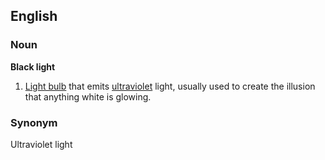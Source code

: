 ==English==
===Noun===
'''Black light'''
#[[Light bulb]] that emits [[ultraviolet]] light, usually used to create the illusion that anything white is glowing.
===Synonym===
Ultraviolet light